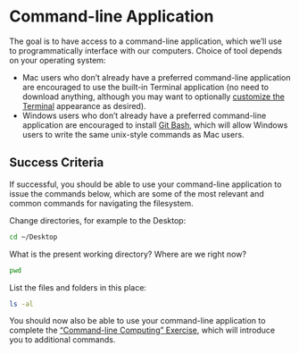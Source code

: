 
# Command-line Application

The goal is to have access to a command-line application, which we'll use to programmatically interface with our computers. Choice of tool depends on your operating system:

  + Mac users who don't already have a preferred command-line application are encouraged to use the built-in Terminal application (no need to download anything, although you may want to optionally [customize the Terminal](./terminal-config.qmd) appearance as desired).
  + Windows users who don't already have a preferred command-line application are encouraged to install [Git Bash](https://git-scm.com/downloads), which will allow Windows users to write the same unix-style commands as Mac users.

## Success Criteria

If successful, you should be able to use your command-line application to issue the commands below, which are some of the most relevant and common commands for navigating the filesystem.

Change directories, for example to the Desktop:

```sh
cd ~/Desktop
```

What is the present working directory? Where are we right now?

```sh
pwd
```

List the files and folders in this place:

```sh
ls -al
```

You should now also be able to use your command-line application to complete the ["Command-line Computing" Exercise](../../exercises/command-line-computing/index.qmd), which will introduce you to additional commands.

